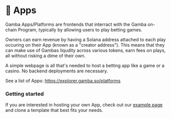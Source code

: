 # 🎰 Apps

Gamba Apps/Platforms are frontends that interract with the Gamba on-chain Program, typically by allowing users to play betting games.

Owners can earn revenue by having a Solana address attached to each play occuring on their App (known as a "creator address"). This means that they can make use of Gambas liqudity across various tokens, earn fees on plays, all without risking a dime of their own.

A simple webpage is all that's needed to host a betting app like a game or a casino. No backend deployments are necessary.

See a list of Apps: https://explorer.gamba.so/platforms

### Getting started

If you are interested in hosting your own App, check out our [example page](/docs/examples) and clone a template that best fits your needs.
